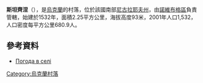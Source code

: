 {{coord|47|41|18|N|32|34|33|E|scale:100000|display=title}}

'''斯坦齊涅'''（{{lang-uk|Станційне}}），是[[烏克蘭|烏克蘭]]的村落，位於該國南部[[尼古拉耶夫州|尼古拉耶夫州]]，由[[諾維布格區|諾維布格區]]負責管轄，始建於1532年，面積2.25平方公里，海拔高度93米，2001年人口1,532，人口密度每平方公里680.9人。

==參考資料==
* [http://weather.in.ua/ua/nikolaevskaja/7844 Погода в селі] {{Wayback|url=http://weather.in.ua/ua/nikolaevskaja/7844 |date=20160821205218 }}

{{Ukraine-geo-stub}}
[[Category:烏克蘭村落|Category:烏克蘭村落]]